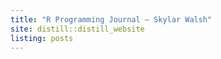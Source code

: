 ```yaml
---
title: "R Programming Journal – Skylar Walsh"
site: distill::distill_website
listing: posts
---
```

